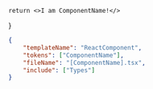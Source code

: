 

    return <>I am ComponentName!</>
}

```json
{
    "templateName": "ReactComponent",
    "tokens": ["ComponentName"],
    "fileName": "[ComponentName].tsx",
    "include": ["Types"]
}
```
